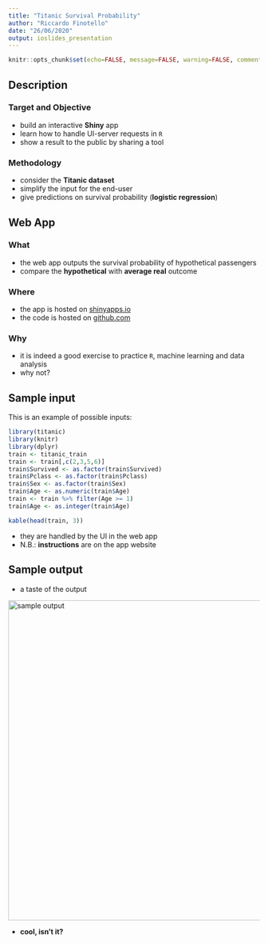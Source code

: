 ```yaml
---
title: "Titanic Survival Probability"
author: "Riccardo Finotello"
date: "26/06/2020"
output: ioslides_presentation
---
```


```r
knitr::opts_chunk$set(echo=FALSE, message=FALSE, warning=FALSE, comment="")
```

## Description

### Target and Objective

- build an interactive **Shiny** app
- learn how to handle UI-server requests in `R`
- show a result to the public by sharing a tool

### Methodology

- consider the **Titanic dataset**
- simplify the input for the end-user
- give predictions on survival probability (**logistic regression**)

## Web App

### What

- the web app outputs the survival probability of hypothetical passengers
- compare the **hypothetical** with **average real** outcome

### Where

- the app is hosted on [shinyapps.io](https://thesfinox.shinyapps.io/TitanicSurvival/)
- the code is hosted on [github.com](https://github.com/thesfinox/titanic-coursera)

### Why

- it is indeed a good exercise to practice `R`, machine learning and data analysis
- why not?

## Sample input

This is an example of possible inputs:
```r
library(titanic)
library(knitr)
library(dplyr)
train <- titanic_train
train <- train[,c(2,3,5,6)]
train$Survived <- as.factor(train$Survived)
train$Pclass <- as.factor(train$Pclass)
train$Sex <- as.factor(train$Sex)
train$Age <- as.numeric(train$Age)
train <- train %>% filter(Age >= 1)
train$Age <- as.integer(train$Age)

kable(head(train, 3))
```

- they are handled by the UI in the web app
- N.B.: **instructions** are on the app website

## Sample output

- a taste of the output

<img src="output.png" alt="sample output" width="640"/>

- **cool, isn't it?**